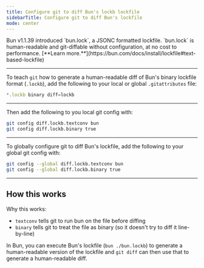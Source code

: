 ```yaml
---
title: Configure git to diff Bun's lockb lockfile
sidebarTitle: Configure git to diff Bun's lockfile
mode: center
---
```


<Note>
	Bun v1.1.39 introduced `bun.lock`, a JSONC formatted lockfile. `bun.lock` is human-readable and
	git-diffable without configuration, at no cost to performance. [**Learn
	more.**](https://bun.com/docs/install/lockfile#text-based-lockfile)
</Note>

---

To teach `git` how to generate a human-readable diff of Bun's binary lockfile format (`.lockb`), add the following to your local or global `.gitattributes` file:

```js gitattributes icon="file-code"
*.lockb binary diff=lockb
```

---

Then add the following to you local git config with:

```sh terminal icon="terminal"
git config diff.lockb.textconv bun
git config diff.lockb.binary true
```

---

To globally configure git to diff Bun's lockfile, add the following to your global git config with:

```sh terminal icon="terminal"
git config --global diff.lockb.textconv bun
git config --global diff.lockb.binary true
```

---

## How this works

Why this works:

- `textconv` tells git to run bun on the file before diffing
- `binary` tells git to treat the file as binary (so it doesn't try to diff it line-by-line)

In Bun, you can execute Bun's lockfile (`bun ./bun.lockb`) to generate a human-readable version of the lockfile and `git diff` can then use that to generate a human-readable diff.
